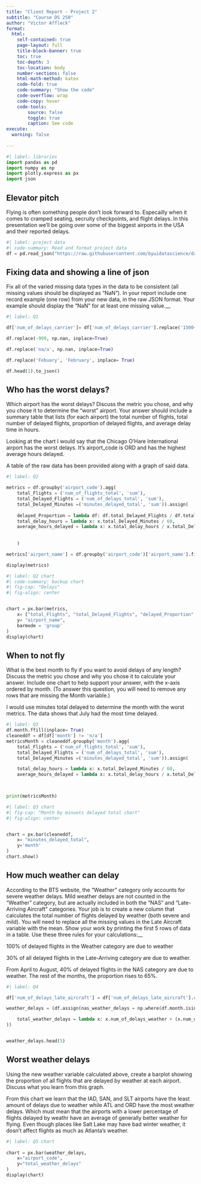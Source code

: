```yaml
---
title: "Client Report - Project 2"
subtitle: "Course DS 250"
author: "Victor Affleck"
format:
  html:
    self-contained: true
    page-layout: full
    title-block-banner: true
    toc: true
    toc-depth: 3
    toc-location: body
    number-sections: false
    html-math-method: katex
    code-fold: true
    code-summary: "Show the code"
    code-overflow: wrap
    code-copy: hover
    code-tools:
        source: false
        toggle: true
        caption: See code
execute: 
  warning: false
    
---
```


```python
#| label: libraries
import pandas as pd
import numpy as np
import plotly.express as px
import json
```


## Elevator pitch

Flying is often something people don't look forward to. Especailly when it comes to cramped seating, secruity checkpoints, and flight delays. In this presentation we'll be going over some of the biggest airports in the USA and their reported delays. 

```python
#| label: project data
#| code-summary: Read and format project data
df = pd.read_json("https://raw.githubusercontent.com/byuidatascience/data4missing/master/data-raw/flights_missing/flights_missing.json")
```


## Fixing data and showing a line of json

Fix all of the varied missing data types in the data to be consistent (all missing values should be displayed as “NaN”). In your report include one record example (one row) from your new data, in the raw JSON format. Your example should display the “NaN” for at least one missing value.__


```python
#| label: Q1

df['num_of_delays_carrier']= df['num_of_delays_carrier'].replace('1500+', 1500,).astype(int)

df.replace(-999, np.nan, inplace=True)

df.replace('na/a', np.nan, inplace=True)

df.replace('Febuary', 'February', inplace= True)

df.head(1).to_json()
```



## Who has the worst delays? 

Which airport has the worst delays? Discuss the metric you chose, and why you chose it to determine the “worst” airport. Your answer should include a summary table that lists (for each airport) the total number of flights, total number of delayed flights, proportion of delayed flights, and average delay time in hours.

Looking at the chart I would say that the Chicago O'Hare International airport has the worst delays. It's airport_code is ORD and has the highest average hours delayed. 

A table of the raw data has been provided along with a graph of said data. 

```python
#| label: Q2

metrics = df.groupby('airport_code').agg(
    total_Flights = ('num_of_flights_total', 'sum'),
    total_Delayed_Flights = ('num_of_delays_total', 'sum'),
    total_Delayed_Minutes =('minutes_delayed_total', 'sum')).assign(
    
    delayed_Proportion = lambda df: df.total_Delayed_Flights / df.total_Flights, 
    total_delay_hours = lambda x: x.total_Delayed_Minutes / 60, 
    average_hours_delayed = lambda x: x.total_delay_hours / x.total_Delayed_Flights,
 
    
    )

metrics['airport_name'] = df.groupby('airport_code')['airport_name'].first().values

display(metrics)
```


```python
#| label: Q2 chart
#| code-summary: backup chart
#| fig-cap: "Delays"
#| fig-align: center


chart = px.bar(metrics,
    x= ["total_Flights", "total_Delayed_Flights", "delayed_Proportion", "average_hours_delayed"], 
    y= "airport_name",
    barmode = 'group'
)
display(chart)
```


## When to not fly

What is the best month to fly if you want to avoid delays of any length? Discuss the metric you chose and why you chose it to calculate your answer. Include one chart to help support your answer, with the x-axis ordered by month. (To answer this question, you will need to remove any rows that are missing the Month variable.)

I would use minutes total delayed to determine the month with the worst metrics. The data shows that July had the most time delayed. 

```python
#| label: Q3
df.month.ffill(inplace= True)
cleaneddf = df[df['month'] != 'n/a']
metricsMonth = cleaneddf.groupby('month').agg(
    total_Flights = ('num_of_flights_total', 'sum'),
    total_Delayed_Flights = ('num_of_delays_total', 'sum'),
    total_Delayed_Minutes =('minutes_delayed_total', 'sum')).assign(

    total_delay_hours = lambda x: x.total_Delayed_Minutes / 60, 
    average_hours_delayed = lambda x: x.total_delay_hours / x.total_Delayed_Flights )


    
print(metricsMonth)
```

```python
#| label: Q3 chart
#| fig-cap: "Month by minuets delayed total chart"
#| fig-align: center


chart = px.bar(cleaneddf,
    x= "minutes_delayed_total",
    y='month'
)
chart.show()
```


## How much weather can delay 

According to the BTS website, the “Weather” category only accounts for severe weather delays. Mild weather delays are not counted in the “Weather” category, but are actually included in both the “NAS” and “Late-Arriving Aircraft” categories. Your job is to create a new column that calculates the total number of flights delayed by weather (both severe and mild). You will need to replace all the missing values in the Late Aircraft variable with the mean. Show your work by printing the first 5 rows of data in a table. Use these three rules for your calculations:__

100% of delayed flights in the Weather category are due to weather

30% of all delayed flights in the Late-Arriving category are due to weather.

From April to August, 40% of delayed flights in the NAS category are due to weather. The rest of the months, the proportion rises to 65%.


```python
#| label: Q4

df['num_of_delays_late_aircraft'] = df['num_of_delays_late_aircraft'].replace(np.nan, df['num_of_delays_late_aircraft'].mean())

weather_delays = (df.assign(nas_weather_delays = np.where(df.month.isin(['April', 'May', 'June','July','August']), (df.num_of_delays_nas * 0.4), (df.num_of_delays_nas * 0.65)),

    total_weather_delays = lambda x: x.num_of_delays_weather + (x.num_of_delays_late_aircraft * 0.3) + x.nas_weather_delays
))


weather_delays.head(5)

```




## Worst weather delays 

Using the new weather variable calculated above, create a barplot showing the proportion of all flights that are delayed by weather at each airport. Discuss what you learn from this graph.

From this chart we learn that the IAD, SAN, and SLT airports have the least amount of delays due to weather while ATL and ORD have the most weather delays. Which must mean that the airports with a lower percentage of flights delayed by weathr have an average of generally better weather for flying. Even though places like Salt Lake may have bad winter weather, it dosn't affect flights as much as Atlanta's weather.  

```python
#| label: Q5 chart
 
chart = px.bar(weather_delays,
    x="airport_code", 
    y="total_weather_delays"
)
display(chart)
```


